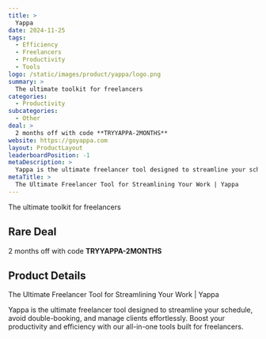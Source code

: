 ```yaml
---
title: >
  Yappa
date: 2024-11-25
tags:
  - Efficiency
  - Freelancers
  - Productivity
  - Tools
logo: /static/images/product/yappa/logo.png
summary: >
  The ultimate toolkit for freelancers
categories:
  - Productivity
subcategories:
  - Other
deal: >
  2 months off with code **TRYYAPPA-2MONTHS**
website: https://goyappa.com
layout: ProductLayout
leaderboardPosition: -1
metaDescription: >
  Yappa is the ultimate freelancer tool designed to streamline your schedule, avoid double-booking, and manage clients effortlessly. Boost your productivity and efficiency with our all-in-one tools built for freelancers.
metaTitle: >
  The Ultimate Freelancer Tool for Streamlining Your Work | Yappa
---
```

The ultimate toolkit for freelancers

## Rare Deal

2 months off with code **TRYYAPPA-2MONTHS**

## Product Details

The Ultimate Freelancer Tool for Streamlining Your Work | Yappa

Yappa is the ultimate freelancer tool designed to streamline your schedule, avoid double-booking, and manage clients effortlessly. Boost your productivity and efficiency with our all-in-one tools built for freelancers.
